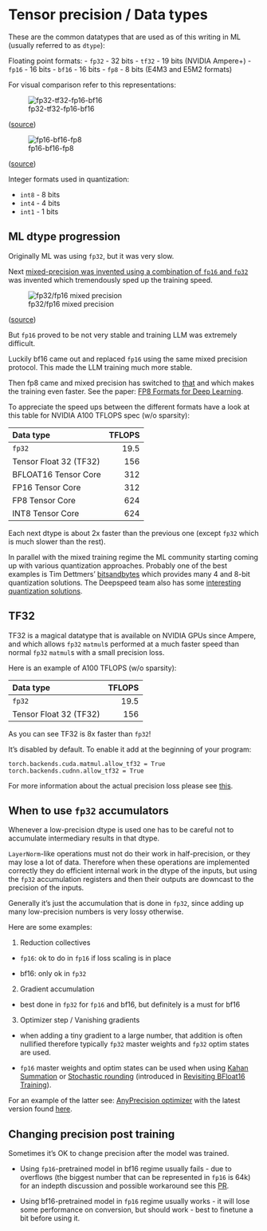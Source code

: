 # Tensor precision / Data types

These are the common datatypes that are used as of this writing in ML (usually referred to as `dtype`):

Floating point formats:
- `fp32` - 32 bits
- `tf32` - 19 bits (NVIDIA Ampere+)
- `fp16` - 16 bits
- `bf16` - 16 bits
- `fp8` - 8 bits (E4M3 and E5M2 formats)

For visual comparison refer to this representations:

![fp32-tf32-fp16-bf16](./images/fp32-tf32-fp16-bf16.png)

([source](https://developer.nvidia.com/blog/accelerating-ai-training-with-tf32-tensor-cores/))

![fp16-bf16-fp8](images/fp16-bf16-fp8.png)

([source](https://docs.nvidia.com/deeplearning/transformer-engine/user-guide/examples/fp8_primer.html))

Integer formats used in quantization:

- `int8` - 8 bits
- `int4` - 4 bits
- `int1` - 1 bits

## ML dtype progression

Originally ML was using `fp32`, but it was very slow.

Next [mixed-precision was invented using a combination of `fp16` and `fp32`](https://developer.nvidia.com/blog/video-mixed-precision-techniques-tensor-cores-deep-learning/) was invented which tremendously sped up the training speed.

![fp32/fp16 mixed precision](images/mixed-precision-fp16.png)

([source](https://developer.nvidia.com/blog/video-mixed-precision-techniques-tensor-cores-deep-learning/))

But `fp16` proved to be not very stable and training LLM was extremely difficult.

Luckily bf16 came out and replaced `fp16` using the same mixed precision protocol. This made the LLM training much more stable.

Then fp8 came and mixed precision has switched to [that](https://docs.nvidia.com/deeplearning/transformer-engine/user-guide/examples/fp8_primer.html) and which makes the training even faster. See the paper: [FP8 Formats for Deep Learning](https://arxiv.org/abs/2209.05433).

To appreciate the speed ups between the different formats have a look at this table for NVIDIA A100 TFLOPS spec (w/o sparsity):

| Data type              | TFLOPS |
| :---                   |    --: |
| `fp32`                   |   19.5 |
| Tensor Float 32 (TF32) |    156 |
| BFLOAT16 Tensor Core   |    312 |
| FP16 Tensor Core       |    312 |
| FP8 Tensor Core        |    624 |
| INT8 Tensor Core       |    624 |

Each next dtype is about 2x faster than the previous one (except `fp32` which is much slower than the rest).

In parallel with the mixed training regime the ML community starting coming up with various quantization approaches. Probably one of the best examples is Tim Dettmers' [bitsandbytes](https://github.com/TimDettmers/bitsandbytes) which provides many 4 and 8-bit quantization solutions. The Deepspeed team also has some [interesting quantization solutions](https://www.deepspeed.ai/tutorials/model-compression/).

## TF32

TF32 is a magical datatype that is available on NVIDIA GPUs since Ampere, and which allows `fp32` `matmul`s performed at a much faster speed than normal `fp32` `matmul`s with a small precision loss.

Here is an example of A100 TFLOPS (w/o sparsity):

| Data type              | TFLOPS |
| :---                   |    --: |
| `fp32`                   |   19.5 |
| Tensor Float 32 (TF32) |    156 |

As you can see TF32 is 8x faster than `fp32`!

It's disabled by default. To enable it add at the beginning of your program:

```
torch.backends.cuda.matmul.allow_tf32 = True
torch.backends.cudnn.allow_tf32 = True
```

For more information about the actual precision loss please see [this](https://pytorch.org/docs/stable/notes/cuda.html#tensorfloat-32-tf32-on-ampere-and-later-devices).


## When to use `fp32` accumulators

Whenever a low-precision dtype is used one has to be careful not to accumulate intermediary results in that dtype.

`LayerNorm`-like operations must not do their work in half-precision, or they may lose a lot of data. Therefore when  these operations are implemented correctly they do efficient internal work in the dtype of the inputs, but using the `fp32` accumulation registers and then their outputs are downcast to the precision of the inputs.

Generally it's just the accumulation that is done in `fp32`, since adding up many low-precision numbers is very lossy otherwise.

Here are some examples:

1. Reduction collectives

* `fp16`: ok to do in `fp16` if loss scaling is in place

* bf16: only ok in `fp32`

2. Gradient accumulation

* best done in `fp32` for `fp16` and bf16, but definitely is a must for bf16

3. Optimizer step / Vanishing gradients

* when adding a tiny gradient to a large number, that addition is often nullified therefore typically `fp32` master weights and `fp32` optim states are used.

* `fp16` master weights and optim states can be used when using [Kahan Summation](https://en.wikipedia.org/wiki/Kahan_summation_algorithm)
or [Stochastic rounding](https://en.wikipedia.org/wiki/Rounding) (introduced in [Revisiting BFloat16 Training](https://arxiv.org/abs/2010.06192)).

For an example of the latter see: [AnyPrecision optimizer](https://github.com/pytorch/torchdistx/pull/52) with the latest version found [here](https://github.com/facebookresearch/multimodal/blob/6bf3779a064dc72cde48793521a5be151695fc62/torchmultimodal/modules/optimizers/anyprecision.py#L17).


## Changing precision post training

Sometimes it's OK to change precision after the model was trained.

- Using `fp16`-pretrained model in bf16 regime usually fails - due to overflows (the biggest number that can be represented in `fp16` is 64k) for an indepth discussion and possible workaround see this [PR](https://github.com/huggingface/transformers/pull/10956).

- Using bf16-pretrained model in `fp16` regime usually works - it will lose some performance on conversion, but should work - best to finetune a bit before using it.
